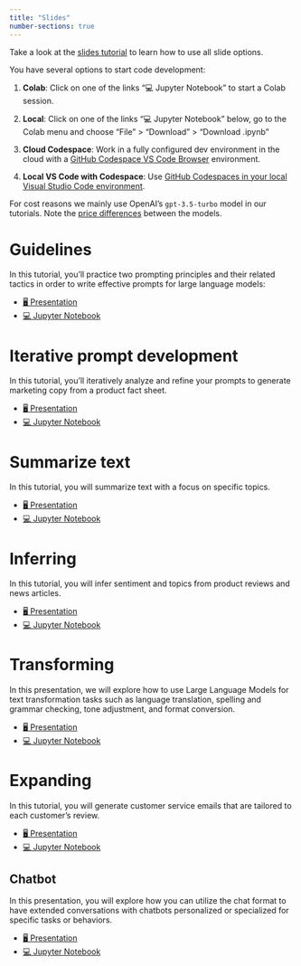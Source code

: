 ```yaml
---
title: "Slides"
number-sections: true
---
```



::: {.callout-note appearance="simple"}
Take a look at the [slides tutorial](https://kirenz.github.io/lab-toolkit/slides/slides.html#/title-slide) to learn how to use all slide options. 
:::

You have several options to start code development:

1. **Colab**: Click on one of the links "💻 Jupyter Notebook" to start a Colab session. 

2. **Local**: Click on one of the links "💻 Jupyter Notebook" below, go to the Colab menu and choose "File" > "Download" > "Download .ipynb"

3. **Cloud Codespace**: Work in a fully configured dev environment in the cloud with a [GitHub Codespace VS Code Browser](https://github.com/kirenz/lab-prompt/blob/main/README.md) environment.

4. **Local VS Code with Codespace**: Use [GitHub Codespaces in your local Visual Studio Code environment](https://docs.github.com/en/codespaces/developing-in-codespaces/using-github-codespaces-in-visual-studio-code).


For cost reasons we mainly use OpenAI's `gpt-3.5-turbo` model in our tutorials. Note the [price differences](https://openai.com/pricing) between the models.


# Guidelines

In this tutorial, you'll practice two prompting principles and their related tactics in order to write effective prompts for large language models:


::: {.callout-tip appearance="simple" icon=false}
- [🖥️ Presentation](/slides/guidelines.qmd)
- [💻 Jupyter Notebook](https://colab.research.google.com/github/kirenz/lab-prompt/blob/main/code/guidelines.ipynb)
:::



# Iterative prompt development

In this tutorial, you'll iteratively analyze and refine your prompts to generate marketing copy from a product fact sheet.

::: {.callout-tip appearance="simple" icon=false}
- [🖥️ Presentation](/slides/iterative-prompt-development.qmd)
- [💻 Jupyter Notebook](https://colab.research.google.com/github/kirenz/lab-prompt/blob/main/code/iterative-prompt-development.ipynb)
:::


# Summarize text

In this tutorial, you will summarize text with a focus on specific topics.

::: {.callout-tip appearance="simple" icon=false}
- [🖥️ Presentation](/slides/summarizing.qmd)
- [💻 Jupyter Notebook](https://colab.research.google.com/github/kirenz/lab-prompt/blob/main/code/summarizing.ipynb)
:::


# Inferring

In this tutorial, you will infer sentiment and topics from product reviews and news articles.

::: {.callout-tip appearance="simple" icon=false}
- [🖥️ Presentation](/slides/inferring.qmd)
- [💻 Jupyter Notebook](https://colab.research.google.com/github/kirenz/lab-prompt/blob/main/code/inferring.ipynb)
:::

# Transforming

In this presentation, we will explore how to use Large Language Models for text transformation tasks such as language translation, spelling and grammar checking, tone adjustment, and format conversion.

::: {.callout-tip appearance="simple" icon=false}
- [🖥️ Presentation](/slides/transforming.qmd)
- [💻 Jupyter Notebook](https://colab.research.google.com/github/kirenz/lab-prompt/blob/main/code/transforming.ipynb)
:::


# Expanding

In this tutorial, you will generate customer service emails that are tailored to each customer's review.

::: {.callout-tip appearance="simple" icon=false}
- [🖥️ Presentation](/slides/expanding.qmd)
- [💻 Jupyter Notebook](https://colab.research.google.com/github/kirenz/lab-prompt/blob/main/code/expanding.ipynb)
:::


## Chatbot

In this presentation, you will explore how you can utilize the chat format to have extended conversations with chatbots personalized or specialized for specific tasks or behaviors.

<!--
We use [Panel](https://panel.holoviz.org/), an open-source Python library that lets you easily build powerful tools, dashboards and complex applications entirely in Python. 
-->

::: {.callout-tip appearance="simple" icon=false}
- [🖥️ Presentation](/slides/chatbot.qmd)
- [💻 Jupyter Notebook](https://colab.research.google.com/github/kirenz/lab-prompt/blob/main/code/chatbot.ipynb)
:::

